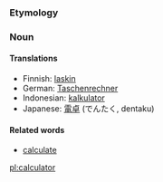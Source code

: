 === Etymology ===

=== Noun ===

<!-- definition needed.. -->

====Translations====
*Finnish: [[laskin]]
*German: [[Taschenrechner]]
*Indonesian: [[kalkulator]]
*Japanese: [[電卓]] (でんたく, dentaku)

====Related words====
*[[calculate]]

[[pl:calculator]]